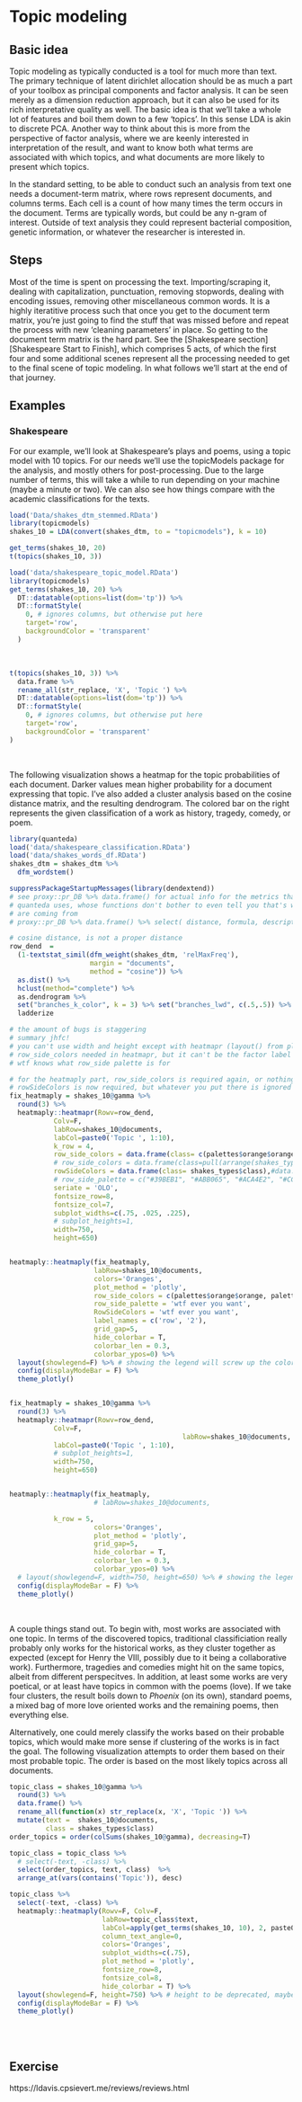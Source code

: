 # Topic modeling


## Basic idea

<span class="emph">Topic modeling</span> as typically conducted is a tool for much more than text.  The primary technique of <span class="emph">latent dirichlet allocation</span> should be as much a part of your toolbox as principal components and factor analysis.  It can be seen merely as a dimension reduction approach, but it can also be used for its rich interpretative quality as well. The basic idea is that we'll take a whole lot of features and boil them down to a few 'topics'.   In this sense LDA is akin to discrete PCA.  Another way to think about this is more from the  perspective of factor analysis, where we are keenly interested in interpretation of the result, and want to know both what terms are associated with which topics, and what documents are more likely to present which topics.  

In the standard setting, to be able to conduct such an analysis from text one needs a <span class="emph">document-term matrix</span>, where rows represent documents, and columns terms. Each cell is a count of how many times the term occurs in the document. Terms are typically words, but could be any <span class="emph">n-gram</span> of interest. Outside of text analysis they could represent bacterial composition, genetic information, or whatever the researcher is interested in. 


## Steps

Most of the time is spent on processing the text.  Importing/scraping it, dealing with capitalization, punctuation, removing stopwords, dealing with encoding issues, removing other miscellaneous common words.  It is a highly iteratitive process such that once you get to the document term matrix, you're just going to find the stuff that was missed before and repeat the process with new 'cleaning parameters' in place.  So getting to the document term matrix is the hard part.  See the [Shakespeare section][Shakespeare Start to Finish], which comprises 5 acts, of which the first four and some additional scenes represent all the processing needed to get to the final scene of topic modeling.  In what follows we'll start at the end of that journey.

## Examples

### Shakespeare

For our example, we'll look at Shakespeare's plays and poems, using a topic model with 10 topics.  For our needs we'll use the <span class="pack">topicModels</span> package for the analysis, and mostly others for post-processing.  Due to the large number of terms, this will take a while to run depending on your machine (maybe a minute or two).  We can also see how things compare with the academic classifications for the texts.

```r
load('Data/shakes_dtm_stemmed.RData')
library(topicmodels)
shakes_10 = LDA(convert(shakes_dtm, to = "topicmodels"), k = 10)
```

```r
get_terms(shakes_10, 20)
t(topics(shakes_10, 3))
```

```r
load('data/shakespeare_topic_model.RData')
library(topicmodels)
get_terms(shakes_10, 20) %>% 
  DT::datatable(options=list(dom='tp')) %>% 
  DT::formatStyle(
    0, # ignores columns, but otherwise put here
    target='row',
    backgroundColor = 'transparent'
  )
```

<br>

```r
t(topics(shakes_10, 3)) %>% 
  data.frame %>% 
  rename_all(str_replace, 'X', 'Topic ') %>% 
  DT::datatable(options=list(dom='tp')) %>% 
  DT::formatStyle(
    0, # ignores columns, but otherwise put here
    target='row',
    backgroundColor = 'transparent'
)
```

<br>

The following visualization shows a heatmap for the topic probabilities of each document.  Darker values mean higher probability for a document expressing that topic.  I've also added a cluster analysis based on the  cosine distance matrix, and the resulting dendrogram. The colored bar on the right represents the given classification of a work as history, tragedy, comedy, or poem.


```r
library(quanteda)
load('data/shakespeare_classification.RData')
load('data/shakes_words_df.RData')
shakes_dtm = shakes_dtm %>%
  dfm_wordstem()

suppressPackageStartupMessages(library(dendextend))
# see proxy::pr_DB %>% data.frame() for actual info for the metrics that
# quanteda uses, whose functions don't bother to even tell you that's where they
# are coming from
# proxy::pr_DB %>% data.frame() %>% select( distance, formula, description, reference) %>% DT::datatable()

# cosine distance, is not a proper distance
row_dend  = 
  (1-textstat_simil(dfm_weight(shakes_dtm, 'relMaxFreq'), 
                    margin = "documents", 
                    method = "cosine")) %>%
  as.dist() %>%
  hclust(method="complete") %>%
  as.dendrogram %>%
  set("branches_k_color", k = 3) %>% set("branches_lwd", c(.5,.5)) %>%
  ladderize

# the amount of bugs is staggering
# summary jhfc!
# you can't use width and height except with heatmapr (layout() from plotly is deprecated or otherwise would be an option)
# row_side_colors needed in heatmapr, but it can't be the factor label itself, or it will give an error
# wtf knows what row_side palette is for

# for the heatmaply part, row_side_colors is required again, or nothing will be displayed; what you actually provide is superfluous and ignored, even NULL
# rowSideColors is now required, but whatever you put there is ignored
fix_heatmaply = shakes_10@gamma %>%
  round(3) %>%
  heatmaply::heatmapr(Rowv=row_dend,
           Colv=F,
           labRow=shakes_10@documents,
           labCol=paste0('Topic ', 1:10),
           k_row = 4,
           row_side_colors = data.frame(class= c(palettes$orange$orange, palettes$orange$tetradic)[as.integer(factor(shakes_types$class))]),
           # row_side_colors = data.frame(class=pull(arrange(shakes_types, title), class)),
           rowSideColors = data.frame(class= shakes_types$class),#data.frame(class=pull(arrange(shakes_types, title), class)), # ignored by heatmaply
           # row_side_palette = c("#39BEB1", "#ABB065", "#ACA4E2", "#CC476B", "#E495A5", "black"),
           seriate = 'OLO',
           fontsize_row=8,
           fontsize_col=7,
           subplot_widths=c(.75, .025, .225),
           # subplot_heights=1,
           width=750,
           height=650)


heatmaply::heatmaply(fix_heatmaply,
                     labRow=shakes_10@documents,
                     colors='Oranges',
                     plot_method = 'plotly',
                     row_side_colors = c(palettes$orange$orange, palettes$orange$tetradic)[as.integer(factor(shakes_types$class))],
                     row_side_palette = 'wtf ever you want',
                     RowSideColors = 'wtf ever you want',
                     label_names = c('row', '2'),
                     grid_gap=5,
                     hide_colorbar = T,
                     colorbar_len = 0.3,
                     colorbar_ypos=0) %>%
  layout(showlegend=F) %>% # showing the legend will screw up the colorbar and any associated options
  config(displayModeBar = F) %>%
  theme_plotly()


fix_heatmaply = shakes_10@gamma %>%
  round(3) %>%
  heatmaply::heatmapr(Rowv=row_dend,
           Colv=F,
                                           labRow=shakes_10@documents,
           labCol=paste0('Topic ', 1:10),
           # subplot_heights=1,
           width=750,
           height=650)


heatmaply::heatmaply(fix_heatmaply,
                     # labRow=shakes_10@documents,

           k_row = 5,
                     colors='Oranges',
                     plot_method = 'plotly',
                     grid_gap=5,
                     hide_colorbar = T,
                     colorbar_len = 0.3,
                     colorbar_ypos=0) %>%
  # layout(showlegend=F, width=750, height=650) %>% # showing the legend will screw up the colorbar and any associated options
  config(displayModeBar = F) %>% 
  theme_plotly()
```


<br>

A couple things stand out.  To begin with, most works are associated with one topic.  In terms of the discovered topics, traditional classificiation really probably only works for the historical works, as they cluster together as expected (except for Henry the VIII, possibly due to it being a collaborative work).  Furthermore, tragedies and comedies might hit on the same topics, albeit from different perspecitves.  In addition, at least some works are very poetical, or at least have topics in common with the poems (love).  If we take four clusters, the result boils down to *Phoenix* (on its own), standard poems, a mixed bag of more love oriented works and the remaining poems, then everything else.  

Alternatively, one could merely classify the works based on their probable topics, which would make more sense if clustering of the works is in fact the goal. The following visualization attempts to order them based on their most probable topic.  The order is based on the most likely topics across all documents.



```r
topic_class = shakes_10@gamma %>%
  round(3) %>%
  data.frame() %>% 
  rename_all(function(x) str_replace(x, 'X', 'Topic ')) %>% 
  mutate(text =  shakes_10@documents, 
         class = shakes_types$class)
order_topics = order(colSums(shakes_10@gamma), decreasing=T)

topic_class = topic_class %>%
  # select(-text, -class) %>%
  select(order_topics, text, class)  %>%
  arrange_at(vars(contains('Topic')), desc) 

topic_class %>%
  select(-text, -class) %>% 
  heatmaply::heatmaply(Rowv=F, Colv=F,
                       labRow=topic_class$text,
                       labCol=apply(get_terms(shakes_10, 10), 2, paste0, collapse='\n')[order_topics],
                       column_text_angle=0, 
                       colors='Oranges',
                       subplot_widths=c(.75),
                       plot_method = 'plotly',
                       fontsize_row=8,
                       fontsize_col=8,
                       hide_colorbar = T) %>% 
  layout(showlegend=F, height=750) %>% # height to be deprecated, maybe heatmaply will conform to plotly by then
  config(displayModeBar = F) %>% 
  theme_plotly() 
```

<br>
<br>

## Exercise

https://ldavis.cpsievert.me/reviews/reviews.html
